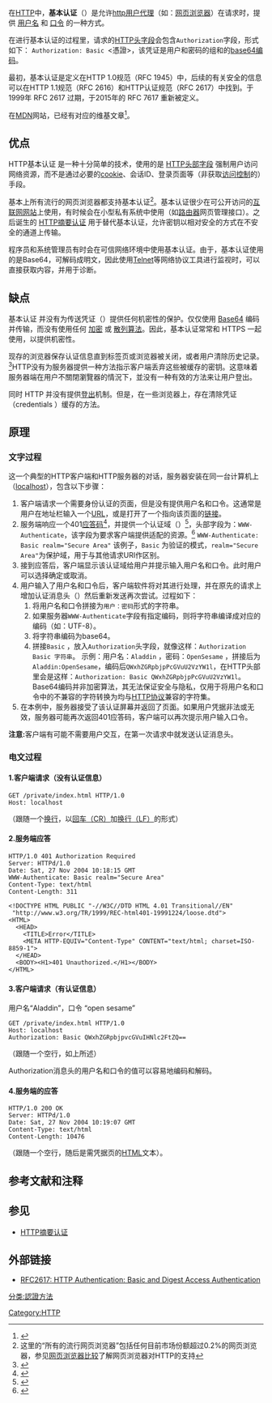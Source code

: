 {{NoteTA
|G1=IT
|1=zh-cn:密码; zh-tw:口令
}}
{{HTTP}} 
在[[HTTP|HTTP]]中，'''基本认证'''（{{Lang-en|Basic access authentication}}）是允许[[用户代理|http用户代理]]（如：[[网页浏览器|网页浏览器]]）在请求时，提供 [[用户名|用户名]] 和 [[口令|口令]] 的一种方式。

在进行基本认证的过程里，请求的[[HTTP头字段|HTTP头字段]]会包含<code>Authorization</code>字段，形式如下： <code>Authorization: Basic <憑證></code>，该凭证是用户和密码的组和的[[Base64|base64编码]]。

最初，基本认证是定义在HTTP 1.0规范（RFC 1945）中，后续的有关安全的信息可以在HTTP 1.1规范（RFC 2616）和HTTP认证规范（RFC 2617）中找到。于1999年 RFC 2617 过期，于2015年的 RFC 7617 重新被定义。

在[[MDN_Web_Docs|MDN]]网站，已经有对应的维基文章<ref>{{Cite web|title=HTTP 身份验证|url=https://developer.mozilla.org/zh-CN/docs/Web/HTTP/Authentication|accessdate=2020-01-29|work=MDN Web 文档|language=zh|archive-date=2020-04-14|archive-url=https://web.archive.org/web/20200414213339/https://developer.mozilla.org/zh-CN/docs/Web/HTTP/Authentication|dead-url=no}}</ref>。

== 优点 ==
HTTP基本认证 是一种十分简单的技术，使用的是 [[HTTP头字段|HTTP头部字段]] 强制用户访问网络资源，而不是通过必要的[[cookie|cookie]]、会话ID、登录页面等（非获取[[存取控制|访问控制]]的）手段。

基本上所有流行的网页浏览器都支持基本认证<ref>这里的“所有的流行网页浏览器”包括任何目前市场份额超过0.2%的网页浏览器，参见[[网页浏览器比较|网页浏览器比较]]了解网页浏览器对HTTP的支持</ref>。基本认证很少在可公开访问的[[互联网|互联网]][[网站|网站]]上使用，有时候会在小型私有系统中使用（如[[路由器|路由器]]网页管理接口）。之后诞生的 [[HTTP摘要认证|HTTP摘要认证]] 用于替代基本认证，允许密钥以相对安全的方式在不安全的通道上传输。

程序员和系统管理员有时会在可信网络环境中使用基本认证。由于，基本认证使用的是Base64，可解码成明文，因此使用[[Telnet|Telnet]]等网络协议工具进行监视时，可以直接获取内容，并用于诊断。

== 缺点 ==
基本认证 并没有为传送凭证（{{Lang-en|transmitted credentials}}）提供任何机密性的保护。仅仅使用 [[Base64|Base64]] 编码并传输，而没有使用任何 [[加密|加密]] 或 [[哈希|散列算法]]。因此，基本认证常常和 HTTPS 一起使用，以提供机密性。

现存的浏览器保存认证信息直到标签页或浏览器被关闭，或者用户清除历史记录。<ref>{{Cite web |url=http://www.tolaris.com/2009/09/08/logging-out-of-http-auth-with-firefox/ |title=存档副本 |accessdate=2010-07-10 |archive-date=2010-05-26 |archive-url=https://web.archive.org/web/20100526122002/http://www.tolaris.com/2009/09/08/logging-out-of-http-auth-with-firefox/ |dead-url=no }}</ref>HTTP没有为服务器提供一种方法指示客户端丢弃这些被缓存的密钥。这意味着服务器端在用户不關閉瀏覽器的情況下，並没有一种有效的方法来让用户登出。

同时 HTTP 并没有提供[[登出|登出]]机制。但是，在一些浏览器上，存在清除凭证（credentials ）缓存的方法。

== 原理 ==

=== 文字过程 ===
这一个典型的HTTP客户端和HTTP服务器的对话，服务器安装在同一台计算机上（[[localhost|localhost]]），包含以下步骤：

# 客户端请求一个需要身份认证的页面，但是没有提供用户名和口令。这通常是用户在地址栏输入一个[[URL|URL]]，或是打开了一个指向该页面的[[超链接|链接]]。
# 服务端响应一个401[[HTTP状态码|应答码]]<ref name="section-11">{{cite web|title=RFC 1945 Section 11. Access Authentication|url=https://tools.ietf.org/html/rfc1945#section-11|accessdate=3 February 2017|date=May 1996|publisher=IETF|page=46|archive-date=2010-11-30|archive-url=https://web.archive.org/web/20101130120327/http://tools.ietf.org/html/rfc1945#section-11|dead-url=no}}</ref>，并提供一个认证域（{{Lang-en|Access Authentication}}）<ref>{{cite web|title=Hypertext Transfer Protocol -- HTTP/1.0|url=http://tools.ietf.org/html/rfc1945#section-10.16|date=|first1=Fielding, Roy|last1=T.|first2=Berners-Lee|last2=Tim|first3=Frystyk|last3=Henrik|website=tools.ietf.org|accessdate=2020-01-28|archive-date=2020-01-25|archive-url=https://web.archive.org/web/20200125093200/https://tools.ietf.org/html/rfc1945#section-10.16|dead-url=no}}</ref>，头部字段为：<code>WWW-Authenticate</code>，该字段为要求客户端提供适配的资源。<ref>{{Cite web|title=Hypertext Transfer Protocol -- HTTP/1.0|url=https://tools.ietf.org/html/rfc1945.html|accessdate=2020-01-28|last=Frystyk|first=Henrik|work=tools.ietf.org|language=en|archive-date=2020-04-15|archive-url=https://web.archive.org/web/20200415025505/https://tools.ietf.org/html/rfc1945.html|dead-url=no}}</ref> <code>WWW-Authenticate: Basic realm="Secure Area"</code> 该例子，<code>Basic</code> 为验证的模式，<code>realm="Secure Area"</code>为保护域，用于与其他请求URI作区别。
# 接到应答后，客户端显示该认证域给用户并提示输入用户名和口令。此时用户可以选择确定或取消。
# 用户输入了用户名和口令后，客户端软件将对其进行处理，并在原先的请求上增加认证消息头（{{Lang-en|Authorization}}）然后重新发送再次尝试。过程如下：
##将用户名和口令拼接为<code>用户：密码</code>形式的字符串。
##如果服务器<code>WWW-Authenticate</code>字段有指定编码，则将字符串编译成对应的编码（如：UTF-8）。
##将字符串编码为base64。
##拼接<code>Basic</code> ，放入<code>Authorization</code>头字段，就像这样：<code>Authorization Basic 字符串</code>。  示例：用户名：<code>Aladdin</code> ，密码：<code>OpenSesame</code> ，拼接后为<code>Aladdin:OpenSesame</code>，编码后<code>QWxhZGRpbjpPcGVuU2VzYW1l</code>，在HTTP头部里会是这样：<code>Authorization: Basic QWxhZGRpbjpPcGVuU2VzYW1l</code>。  Base64编码并非加密算法，其无法保证安全与隐私，仅用于将用户名和口令中的不兼容的字符转换为均与[[HTTP协议|HTTP协议]]兼容的字符集。
# 在本例中，服务器接受了该认证屏幕并返回了页面。如果用户凭据非法或无效，服务器可能再次返回401应答码，客户端可以再次提示用户输入口令。

'''注意:'''客户端有可能不需要用户交互，在第一次请求中就发送认证消息头。

=== 电文过程 ===

==== 1.客户端请求（没有认证信息）====
<syntaxhighlight lang=http>
GET /private/index.html HTTP/1.0
Host: localhost
</syntaxhighlight>

（跟随一个[[换行|换行]]，以[[回车符|回车（CR）]]加[[换行|换行（LF）]]的形式）

==== 2.服务端应答====
<syntaxhighlight lang=html4strict>
HTTP/1.0 401 Authorization Required
Server: HTTPd/1.0
Date: Sat, 27 Nov 2004 10:18:15 GMT
WWW-Authenticate: Basic realm="Secure Area"
Content-Type: text/html
Content-Length: 311

<!DOCTYPE HTML PUBLIC "-//W3C//DTD HTML 4.01 Transitional//EN"
 "http://www.w3.org/TR/1999/REC-html401-19991224/loose.dtd">
<HTML>
  <HEAD>
    <TITLE>Error</TITLE>
    <META HTTP-EQUIV="Content-Type" CONTENT="text/html; charset=ISO-8859-1">
  </HEAD>
  <BODY><H1>401 Unauthorized.</H1></BODY>
</HTML>
</syntaxhighlight>

==== 3.客户端请求（有认证信息） ====
用户名“Aladdin”，口令 “open sesame”<syntaxhighlight lang=http>
GET /private/index.html HTTP/1.0
Host: localhost
Authorization: Basic QWxhZGRpbjpvcGVuIHNlc2FtZQ==
</syntaxhighlight>

（跟随一个空行，如上所述）

Authorization消息头的用户名和口令的值可以容易地编码和解码。

==== 4.服务端的应答====
<syntaxhighlight lang=http>
HTTP/1.0 200 OK
Server: HTTPd/1.0
Date: Sat, 27 Nov 2004 10:19:07 GMT
Content-Type: text/html
Content-Length: 10476
</syntaxhighlight>

（跟随一个空行，随后是需凭据页的[[HTML|HTML]]文本）。

== 参考文献和注释 ==
{{reflist}}

== 参见 ==
* [[HTTP摘要认证|HTTP摘要认证]]

== 外部链接==
*[http://tools.ietf.org/html/rfc2617 RFC2617: HTTP Authentication: Basic and Digest Access Authentication]{{Wayback|url=http://tools.ietf.org/html/rfc2617 |date=20100704162509 }}

[[Category:HTTP|Category:HTTP]]
[[分类:認證方法|分类:認證方法]]